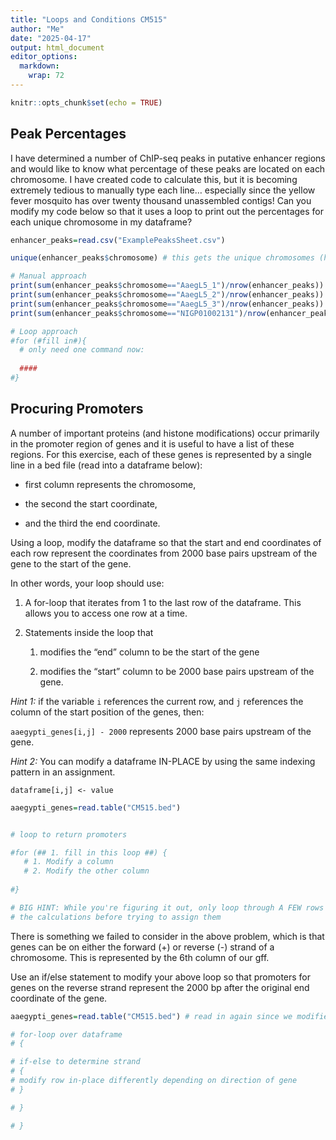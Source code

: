 ```yaml
---
title: "Loops and Conditions CM515"
author: "Me"
date: "2025-04-17"
output: html_document
editor_options: 
  markdown: 
    wrap: 72
---
```


```r
knitr::opts_chunk$set(echo = TRUE)
```

## Peak Percentages

I have determined a number of ChIP-seq peaks in putative enhancer
regions and would like to know what percentage of these peaks are
located on each chromosome. I have created code to calculate this, but
it is becoming extremely tedious to manually type each line...
especially since the yellow fever mosquito has over twenty thousand
unassembled contigs! Can you modify my code below so that it uses a loop
to print out the percentages for each unique chromosome in my dataframe?

```r
enhancer_peaks=read.csv("ExamplePeaksSheet.csv")

unique(enhancer_peaks$chromosome) # this gets the unique chromosomes (hint: save to a variable)

# Manual approach
print(sum(enhancer_peaks$chromosome=="AaegL5_1")/nrow(enhancer_peaks))
print(sum(enhancer_peaks$chromosome=="AaegL5_2")/nrow(enhancer_peaks))
print(sum(enhancer_peaks$chromosome=="AaegL5_3")/nrow(enhancer_peaks))
print(sum(enhancer_peaks$chromosome=="NIGP01002131")/nrow(enhancer_peaks))

# Loop approach
#for (#fill in#){
  # only need one command now:
  
  ####
#}
```

## Procuring Promoters

A number of important proteins (and histone modifications) occur
primarily in the promoter region of genes and it is useful to have a
list of these regions. For this exercise, each of these genes is
represented by a single line in a bed file (read into a dataframe
below):

-   first column represents the chromosome,

-   the second the start coordinate,

-   and the third the end coordinate.

Using a loop, modify the dataframe so that the start and end coordinates
of each row represent the coordinates from 2000 base pairs upstream of
the gene to the start of the gene.

In other words, your loop should use:

1.  A for-loop that iterates from 1 to the last row of the dataframe.
    This allows you to access one row at a time.

2.  Statements inside the loop that

    1.  modifies the "end" column to be the start of the gene

    2.  modifies the "start" column to be 2000 base pairs upstream of
        the gene.

*Hint 1:* if the variable `i` references the current row, and `j`
references the column of the start position of the genes, then:

`aaegypti_genes[i,j] - 2000` represents 2000 base pairs upstream of the
gene.

*Hint 2:* You can modify a dataframe IN-PLACE by using the same indexing
pattern in an assignment.

`dataframe[i,j] <- value`

```r
aaegypti_genes=read.table("CM515.bed")


# loop to return promoters

#for (## 1. fill in this loop ##) {
   # 1. Modify a column
   # 2. Modify the other column
  
#}

# BIG HINT: While you're figuring it out, only loop through A FEW rows and print out
# the calculations before trying to assign them
```

There is something we failed to consider in the above problem, which is
that genes can be on either the forward (+) or reverse (-) strand of a
chromosome. This is represented by the 6th column of our gff.

Use an if/else statement to modify your above loop so that promoters for
genes on the reverse strand represent the 2000 bp after the original end
coordinate of the gene.

```r
aaegypti_genes=read.table("CM515.bed") # read in again since we modified in place

# for-loop over dataframe
# {

# if-else to determine strand
# {
# modify row in-place differently depending on direction of gene
# }

# }

# }

```
